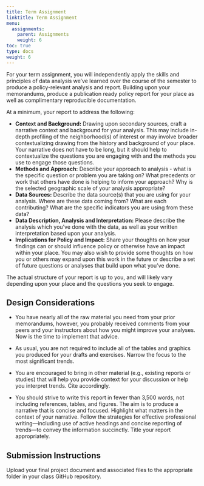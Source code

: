 ```yaml
---
title: Term Assignment
linktitle: Term Assignment
menu:
  assignments:
    parent: Assignments
    weight: 6
toc: true
type: docs
weight: 6
---
```


For your term assignment, you will independently apply the skills and principles of data analysis we've learned over the course of the semester to produce a policy-relevant analysis and report. Building upon your memorandums, produce a publication ready policy report for your place as well as complimentary reproducible documentation. 

At a minimum, your report to address the following:

- **Context and Background:** Drawing upon secondary sources, craft a narrative context and background for your analysis. This may include in-depth profiling of the neighborhood(s) of interest or may involve broader contextualizing drawing from the history and background of your place. Your narrative does not have to be long, but it should help to contextualize the questions you are engaging with and the methods you use to engage those questions.
- **Methods and Approach:** Describe your approach to analysis - what is the specific question or problem you are taking on? What precedents or work that others have done is helping to inform your approach? Why is the selected geographic scale of your analysis appropriate?
- **Data Sources:** Describe the data source(s) that you are using for your analysis. Where are these data coming from? What are each contributing? What are the specific indicators you are using from these data?
- **Data Description, Analysis and Interpretation:** Please describe the analysis which you've done with the data, as well as your written interpretation based upon your analysis.
- **Implications for Policy and Impact:** Share your thoughts on how your findings can or should influence policy or otherwise have an impact within your place. You may also wish to provide some thoughts on how you or others may expand upon this work in the future or describe a set of future questions or analyses that build upon what you've done.

The actual structure of your report is up to you, and will likely vary depending upon your place and the questions you seek to engage.

## Design Considerations

- You have nearly all of the raw material you need from your prior memorandums, however, you probably received comments from your peers and your instructors about how you might improve your analyses. Now is the time to implement that advice. 
 
- As usual, you are not required to include all of the tables and graphics you produced for your drafts and exercises. Narrow the focus to the most significant trends. 
 
- You are encouraged to bring in other material (e.g., existing reports or studies) that will help you provide context for your discussion or help you interpret trends. Cite accordingly. 
 
- You should strive to write this report in fewer than 3,500 words, not including references, tables, and figures. The aim is to produce a narrative that is concise and focused. Highlight what matters in the context of your narrative. Follow the strategies for effective professional writing—including use of active headings and concise reporting of trends—to convey the information succinctly. Title your report appropriately. 

## Submission Instructions

Upload your final project document and associated files to the appropriate folder in your class GitHub repository.
 